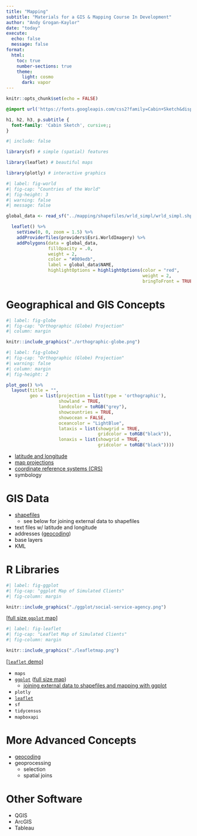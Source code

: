 ```yaml
---
title: "Mapping"
subtitle: "Materials for a GIS & Mapping Course In Development"
author: "Andy Grogan-Kaylor"
date: "today"
execute:
  echo: false
  message: false
format:
  html:
    toc: true
    number-sections: true
    theme:
      light: cosmo
      dark: vapor
---
```


```r

knitr::opts_chunk$set(echo = FALSE)

```

```css

@import url('https://fonts.googleapis.com/css2?family=Cabin+Sketch&display=swap');

h1, h2, h3, p.subtitle {
  font-family: 'Cabin Sketch', cursive;;
}

```

```r
#| include: false

library(sf) # simple (spatial) features

library(leaflet) # beautiful maps

library(plotly) # interactive graphics

```

```r
#| label: fig-world
#| fig-cap: "Countries of the World"
#| fig-height: 3
#| warning: false
#| message: false

global_data <- read_sf("../mapping/shapefiles/wrld_simpl/wrld_simpl.shp")

  leaflet() %>%
    setView(0, 0, zoom = 1.5) %>%
    addProviderTiles(providers$Esri.WorldImagery) %>%
    addPolygons(data = global_data, 
                fillOpacity = .0, 
                weight = 2,
                color = "#009edb", 
                label = global_data$NAME,
                highlightOptions = highlightOptions(color = "red", 
                                                    weight = 2,
                                                    bringToFront = TRUE)) 

```

# Geographical and GIS Concepts

```r
#| label: fig-globe
#| fig-cap: "Orthographic (Globe) Projection"
#| column: margin

knitr::include_graphics("./orthographic-globe.png")

```

```r
#| label: fig-globe2
#| fig-cap: "Orthographic (Globe) Projection"
#| warning: false
#| column: margin
#| fig-height: 2

plot_geo() %>%
  layout(title = "", 
         geo = list(projection = list(type = 'orthographic'),
                    showland = TRUE,  
                    landcolor = toRGB("grey"),
                    showcountries = TRUE,
                    showocean = FALSE, 
                    oceancolor = "LightBlue",
                    lataxis = list(showgrid = TRUE,
                                   gridcolor = toRGB("black")),
                    lonaxis = list(showgrid = TRUE,
                                   gridcolor = toRGB("black"))))

```


* [latitude and longitude](./latitude-and-longitude/latitude-and-longitude.html)
* [map projections](./projections/projections.html)
* [coordinate reference systems (CRS)](./crs/crs.html)
* symbology

# GIS Data

* [shapefiles](./shapefiles/shapefiles.html)
    - see below for joining external data to shapefiles
* text files w/ latitude and longitude
* addresses ([geocoding](./geocoding/geocoding-demo.html))
* base layers
* KML

# R Libraries

```r
#| label: fig-ggplot
#| fig-cap: "ggplot Map of Simulated Clients"
#| fig-column: margin

knitr::include_graphics("./ggplot/social-service-agency.png")

```

::: {.column-margin}
[[full size `ggplot` map](./ggplot/social-service-agency.pdf)]
:::

```r
#| label: fig-leaflet
#| fig-cap: "Leaflet Map of Simulated Clients"
#| fig-column: margin

knitr::include_graphics("./leafletmap.png")

```

::: {.column-margin}
[[`leaflet` demo](./leaflet/leaflet-map-demo.html)]
:::

* `maps`
* [`ggplot`](./ggplot/ggplot-map-demo.html)  ([full size map](./ggplot/social-service-agency.pdf)) 
    - [joining external data to shapefiles and mapping with ggplot](./ggplot-merge-with-external-data/ggplot-merge-with-external-data.html)
* `plotly`
* [`leaflet`](./leaflet/leaflet-map-demo.html) 
* `sf`
* `tidycensus`
* `mapboxapi`

# More Advanced Concepts

* [geocoding](./geocoding/geocoding-demo.html)
* geoprocessing
    + selection
    + spatial joins
    
# Other Software

* QGIS
* ArcGIS
* Tableau


